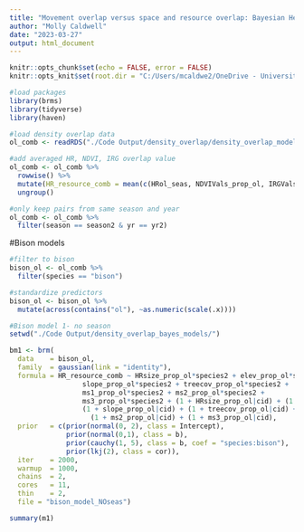 ```yaml
---
title: "Movement overlap versus space and resource overlap: Bayesian Heirarchical Models"
author: "Molly Caldwell"
date: "2023-03-27"
output: html_document
---
```


```r
knitr::opts_chunk$set(echo = FALSE, error = FALSE)
knitr::opts_knit$set(root.dir = "C:/Users/mcaldwe2/OneDrive - University of Wyoming/Documents/UWyo/PhD project/YNP-ungulate-niche-paper")
```

```r
#load packages
library(brms)
library(tidyverse)
library(haven)
```

```r
#load density overlap data
ol_comb <- readRDS("./Code Output/density_overlap/density_overlap_model_data_comb_3.2023.rds")

#add averaged HR, NDVI, IRG overlap value
ol_comb <- ol_comb %>% 
  rowwise() %>% 
  mutate(HR_resource_comb = mean(c(HRol_seas, NDVIVals_prop_ol, IRGVals_prop_ol))) %>% 
  ungroup()

#only keep pairs from same season and year
ol_comb <- ol_comb %>% 
  filter(season == season2 & yr == yr2)
```

#Bison models

```r
#filter to bison
bison_ol <- ol_comb %>% 
  filter(species == "bison")

#standardize predictors
bison_ol <- bison_ol %>% 
  mutate(across(contains("ol"), ~as.numeric(scale(.x))))
```

```r
#Bison model 1- no season
setwd("./Code Output/density_overlap_bayes_models/")

bm1 <- brm(
  data    = bison_ol,
  family  = gaussian(link = "identity"),
  formula = HR_resource_comb ~ HRsize_prop_ol*species2 + elev_prop_ol*species2 +
                  slope_prop_ol*species2 + treecov_prop_ol*species2 + 
                  ms1_prop_ol*species2 + ms2_prop_ol*species2 +
                  ms3_prop_ol*species2 + (1 + HRsize_prop_ol|cid) + (1 + elev_prop_ol|cid) +
                  (1 + slope_prop_ol|cid) + (1 + treecov_prop_ol|cid) + (1 + ms1_prop_ol|cid) +
                    (1 + ms2_prop_ol|cid) + (1 + ms3_prop_ol|cid),
  prior   = c(prior(normal(0, 2), class = Intercept),
              prior(normal(0,1), class = b),
              prior(cauchy(1, 5), class = b, coef = "species:bison"),
              prior(lkj(2), class = cor)),
  iter    = 2000,
  warmup  = 1000,
  chains  = 2,
  cores   = 11,
  thin    = 2,
  file = "bison_model_NOseas")

summary(m1)
```

